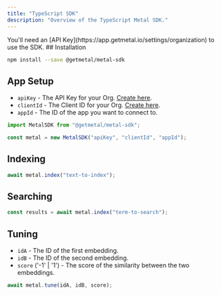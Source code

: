 ```yaml
---
title: "TypeScript SDK"
description: "Overview of the TypeScript Metal SDK."
---
```


<Note>
  You'll need an [API Key](https://app.getmetal.io/settings/organization) to use
  the SDK.
</Note>
## Installation

```bash
npm install --save @getmetal/metal-sdk
```

## App Setup

- `apiKey` - The API Key for your Org. [Create here](https://app.getmetal.io/settings/organization).
- `clientId` - The Client ID for your Org. [Create here](https://app.getmetal.io/settings/organization).
- `appId` - The ID of the app you want to connect to.

```typescript
import MetalSDK from "@getmetal/metal-sdk";

const metal = new MetalSDK("apiKey", "clientId", "appId");
```

## Indexing

```typescript
await metal.index("text-to-index");
```

## Searching

```typescript
const results = await metal.index("term-to-search");
```

## Tuning

- `idA` - The ID of the first embedding.
- `idB` - The ID of the second embedding.
- `score` ('-1' | '1') - The score of the similarity between the two embeddings.

```typescript
await metal.tune(idA, idB, score);
```
